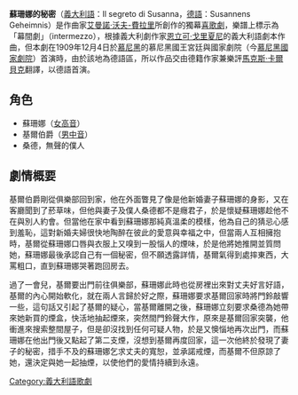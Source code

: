 '''蘇珊娜的秘密'''（[[義大利語|義大利語]]：Il segreto di Susanna，[[德語|德語]]：Susannens Geheimnis）是作曲家[[艾曼諾·沃夫-費拉里|艾曼諾·沃夫-費拉里]]所創作的獨幕[[喜歌劇|喜歌劇]]，樂譜上標示為「幕間劇」（intermezzo），根據義大利劇作家[[恩立可·戈里夏尼|恩立可·戈里夏尼]]的義大利語劇本作曲，但本劇在1909年12月4日於[[慕尼黑|慕尼黑]]的慕尼黑國王宮廷與國家劇院（今[[慕尼黑國家劇院|慕尼黑國家劇院]]）首演時，由於該地為德語區，所以作品交由德籍作家兼樂評[[馬克斯·卡爾貝克|馬克斯·卡爾貝克]]翻譯，以德語首演。

==角色==
* 蘇珊娜（[[女高音|女高音]]）
* 基爾伯爵（[[男中音|男中音]]）
* 桑德，無聲的僕人

==劇情概要==
基爾伯爵剛從俱樂部回到家，他在外面瞥見了像是他新婚妻子蘇珊娜的身影，又在客廳聞到了菸草味，但他與妻子及僕人桑德都不是癮君子，於是懷疑蘇珊娜趁他不在與別人約會。但當他在家中看到蘇珊娜那純真溫柔的模樣，他為自己的猜忌心感到羞恥，這對新婚夫婦很快地陶醉在彼此的愛意與幸福之中，但當兩人互相擁抱時，基爾從蘇珊娜口唇與衣服上又嗅到一股惱人的煙味，於是他將她推開並質問她，蘇珊娜最後承認自己有一個秘密，但不願透露詳情，基爾氣得到處摔東西，大罵粗口，直到蘇珊娜哭著跑回房去。

過了一會兒，基爾要出門前往俱樂部，蘇珊娜此時也從房裡出來對丈夫好言好語，基爾的內心開始軟化，就在兩人言歸於好之際，蘇珊娜要求基爾回家時將門鈴敲響一些，這句話又引起了基爾的疑心，當基爾離開之後，蘇珊娜立刻要求桑德為她帶來她新買的煙盒，快活地抽起煙來，突然間門鈴聲大作，原來是基爾回家突襲，他衝進來搜索整間屋子，但是卻沒找到任何可疑人物，於是又懊惱地再次出門，而蘇珊娜在他出門後又點起了第二支煙，沒想到基爾再度回家，這一次他終於發現了妻子的秘密，措手不及的蘇珊娜乞求丈夫的寬恕，並承諾戒煙，而基爾不但原諒了她，還決定與她一起抽煙，以使他們的愛情持續到永遠。

{{Authority control}}
[[Category:義大利語歌劇|Category:義大利語歌劇]]